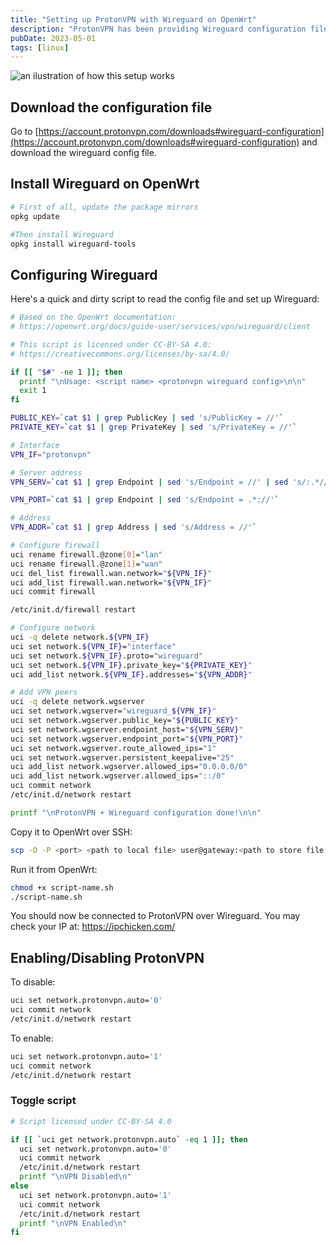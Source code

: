 ```yaml
---
title: "Setting up ProtonVPN with Wireguard on OpenWrt"
description: "ProtonVPN has been providing Wireguard configuration files for quite some time, the problem's that OpenWrt does not accept configuration files by default, so you have configure Wireguard manually."
pubDate: 2023-05-01
tags: [linux]
---
```


![an ilustration of how this setup works](/linux/protonvpn-wireguard-openwrt.mdx/thumbnail.svg)

## Download the configuration file

Go to [https://account.protonvpn.com/downloads#wireguard-configuration](https://account.protonvpn.com/downloads#wireguard-configuration) and download the wireguard config file.

## Install Wireguard on OpenWrt

```sh
# First of all, update the package mirrors
opkg update

#Then install Wireguard
opkg install wireguard-tools
```

## Configuring Wireguard

Here's a quick and dirty script to read the config file and set up Wireguard:

```sh
# Based on the OpenWrt documentation:
# https://openwrt.org/docs/guide-user/services/vpn/wireguard/client

# This script is licensed under CC-BY-SA 4.0:
# https://creativecommons.org/licenses/by-sa/4.0/

if [[ "$#" -ne 1 ]]; then
  printf "\nUsage: <script name> <protonvpn wireguard config>\n\n"
  exit 1
fi

PUBLIC_KEY=`cat $1 | grep PublicKey | sed 's/PublicKey = //'`
PRIVATE_KEY=`cat $1 | grep PrivateKey | sed 's/PrivateKey = //'`

# Interface
VPN_IF="protonvpn"

# Server address
VPN_SERV=`cat $1 | grep Endpoint | sed 's/Endpoint = //' | sed 's/:.*//'`

VPN_PORT=`cat $1 | grep Endpoint | sed 's/Endpoint = .*://'`

# Address
VPN_ADDR=`cat $1 | grep Address | sed 's/Address = //'`

# Configure firewall
uci rename firewall.@zone[0]="lan"
uci rename firewall.@zone[1]="wan"
uci del_list firewall.wan.network="${VPN_IF}"
uci add_list firewall.wan.network="${VPN_IF}"
uci commit firewall

/etc/init.d/firewall restart

# Configure network
uci -q delete network.${VPN_IF}
uci set network.${VPN_IF}="interface"
uci set network.${VPN_IF}.proto="wireguard"
uci set network.${VPN_IF}.private_key="${PRIVATE_KEY}"
uci add_list network.${VPN_IF}.addresses="${VPN_ADDR}"

# Add VPN peers
uci -q delete network.wgserver
uci set network.wgserver="wireguard_${VPN_IF}"
uci set network.wgserver.public_key="${PUBLIC_KEY}"
uci set network.wgserver.endpoint_host="${VPN_SERV}"
uci set network.wgserver.endpoint_port="${VPN_PORT}"
uci set network.wgserver.route_allowed_ips="1"
uci set network.wgserver.persistent_keepalive="25"
uci add_list network.wgserver.allowed_ips="0.0.0.0/0"
uci add_list network.wgserver.allowed_ips="::/0"
uci commit network
/etc/init.d/network restart

printf "\nProtonVPN + Wireguard configuration done!\n\n"
```

Copy it to OpenWrt over SSH:

```sh
scp -O -P <port> <path to local file> user@gateway:<path to store file on OpenWrt>
```

Run it from OpenWrt:

```sh
chmod +x script-name.sh
./script-name.sh
```

You should now be connected to ProtonVPN over Wireguard.
You may check your IP at: https://ipchicken.com/

## Enabling/Disabling ProtonVPN

To disable:

```sh
uci set network.protonvpn.auto='0'
uci commit network
/etc/init.d/network restart
```

To enable:

```sh
uci set network.protonvpn.auto='1'
uci commit network
/etc/init.d/network restart
```

### Toggle script

```sh
# Script licensed under CC-BY-SA 4.0

if [[ `uci get network.protonvpn.auto` -eq 1 ]]; then
  uci set network.protonvpn.auto='0'
  uci commit network
  /etc/init.d/network restart
  printf "\nVPN Disabled\n"
else
  uci set network.protonvpn.auto='1'
  uci commit network
  /etc/init.d/network restart
  printf "\nVPN Enabled\n"
fi
```
